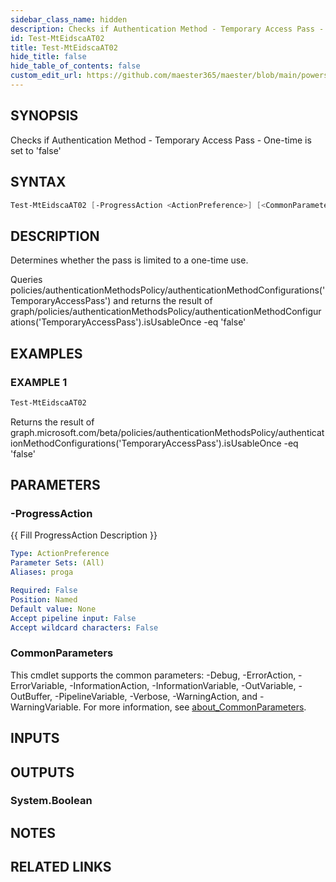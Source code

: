 ```yaml
---
sidebar_class_name: hidden
description: Checks if Authentication Method - Temporary Access Pass - One-time is set to 'false'
id: Test-MtEidscaAT02
title: Test-MtEidscaAT02
hide_title: false
hide_table_of_contents: false
custom_edit_url: https://github.com/maester365/maester/blob/main/powershell/public/Test-MtEidscaAT02.ps1
---
```


## SYNOPSIS

Checks if Authentication Method - Temporary Access Pass - One-time is set to 'false'

## SYNTAX

```powershell
Test-MtEidscaAT02 [-ProgressAction <ActionPreference>] [<CommonParameters>]
```

## DESCRIPTION

Determines whether the pass is limited to a one-time use.

Queries policies/authenticationMethodsPolicy/authenticationMethodConfigurations('TemporaryAccessPass')
and returns the result of
 graph/policies/authenticationMethodsPolicy/authenticationMethodConfigurations('TemporaryAccessPass').isUsableOnce -eq 'false'

## EXAMPLES

### EXAMPLE 1

```powershell
Test-MtEidscaAT02
```

Returns the result of graph.microsoft.com/beta/policies/authenticationMethodsPolicy/authenticationMethodConfigurations('TemporaryAccessPass').isUsableOnce -eq 'false'

## PARAMETERS

### -ProgressAction

\{\{ Fill ProgressAction Description \}\}

```yaml
Type: ActionPreference
Parameter Sets: (All)
Aliases: proga

Required: False
Position: Named
Default value: None
Accept pipeline input: False
Accept wildcard characters: False
```

### CommonParameters

This cmdlet supports the common parameters: -Debug, -ErrorAction, -ErrorVariable, -InformationAction, -InformationVariable, -OutVariable, -OutBuffer, -PipelineVariable, -Verbose, -WarningAction, and -WarningVariable. For more information, see [about_CommonParameters](http://go.microsoft.com/fwlink/?LinkID=113216).

## INPUTS

## OUTPUTS

### System.Boolean

## NOTES

## RELATED LINKS
